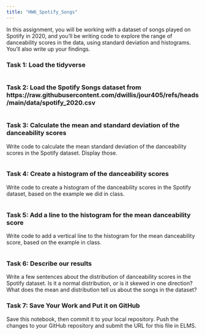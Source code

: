 ```yaml
---
title: "HW6_Spotify_Songs"
---
```


In this assignment, you will be working with a dataset of songs played on Spotify in 2020, and you'll be writing code to explore the range of danceability scores in the data, using standard deviation and histograms. You'll also write up your findings.

### Task 1: Load the tidyverse

```r
```

### Task 2: Load the Spotify Songs dataset from https://raw.githubusercontent.com/dwillis/jour405/refs/heads/main/data/spotify_2020.csv

```r
```

### Task 3: Calculate the mean and standard deviation of the danceability scores

Write code to calculate the mean standard deviation of the danceability scores in the Spotify dataset. Display those.

```r
```

### Task 4: Create a histogram of the danceability scores

Write code to create a histogram of the danceability scores in the Spotify dataset, based on the example we did in class.

```r
```

### Task 5: Add a line to the histogram for the mean danceability score

Write code to add a vertical line to the histogram for the mean danceability score, based on the example in class.

```r
```

### Task 6: Describe our results

Write a few sentences about the distribution of danceability scores in the Spotify dataset. Is it a normal distribution, or is it skewed in one direction? What does the mean and distribution tell us about the songs in the dataset?

### Task 7: Save Your Work and Put it on GitHub

Save this notebook, then commit it to your local repository. Push the changes to your GitHub repository and submit the URL for this file in ELMS.


